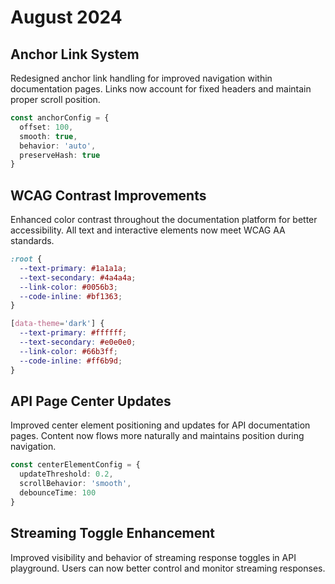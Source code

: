 # August 2024

## Anchor Link System
Redesigned anchor link handling for improved navigation within documentation pages. Links now account for fixed headers and maintain proper scroll position.

```typescript
const anchorConfig = {
  offset: 100,
  smooth: true,
  behavior: 'auto',
  preserveHash: true
}
```

## WCAG Contrast Improvements
Enhanced color contrast throughout the documentation platform for better accessibility. All text and interactive elements now meet WCAG AA standards.

```css
:root {
  --text-primary: #1a1a1a;
  --text-secondary: #4a4a4a;
  --link-color: #0056b3;
  --code-inline: #bf1363;
}

[data-theme='dark'] {
  --text-primary: #ffffff;
  --text-secondary: #e0e0e0;
  --link-color: #66b3ff;
  --code-inline: #ff6b9d;
}
```

## API Page Center Updates
Improved center element positioning and updates for API documentation pages. Content now flows more naturally and maintains position during navigation.

```typescript
const centerElementConfig = {
  updateThreshold: 0.2,
  scrollBehavior: 'smooth',
  debounceTime: 100
}
```

## Streaming Toggle Enhancement
Improved visibility and behavior of streaming response toggles in API playground. Users can now better control and monitor streaming responses.
